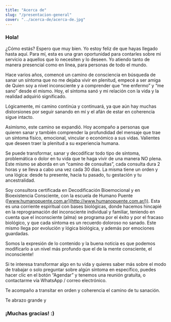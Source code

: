 ```yaml
---
title: "Acerca de"
slug: "/presentacion-general"
cover: "../acerca-de/acerca-de.jpg"
---
```


### Hola!

¿Cómo estás? Espero que muy bien. Yo estoy feliz de que hayas llegado hasta aquí. Para mí, esta es una gran oportunidad para contarles sobre mi servicio a aquellos que lo necesiten y lo deseen. Yo atiendo tanto de manera presencial como en línea, para personas de todo el mundo.

Hace varios años, comencé un camino de consciencia en búsqueda de sanar un síntoma que no me dejaba vivir en plenitud, empecé a ser amiga de Quien soy a nivel inconsciente y a comprender que “me enfermo” y “me sano” desde el mismo. Hoy, el síntoma sanó y mi relación con la vida y la realidad adquirió significado.

Lógicamente, mi camino continúa y continuará, ya que aún hay muchas distorsiones por seguir sanando en mí y el afán de estar en coherencia sigue intacto.

Asimismo, este camino se expandió. Hoy acompaño a personas que quieren sanar y también comprender la profundidad del mensaje que trae un síntoma físico, emocional, vincular o económico a sus vidas. Valientes que deseen traer la plenitud a su experiencia humana.

Se puede transformar, sanar y decodificar todo tipo de síntoma, problemática o dolor en tu vida que te haga vivir de una manera NO plena. Este mismo se aborda en un “camino de consultas”, cada consulta dura 2 horas y se lleva a cabo una vez cada 30 días. La misma tiene un orden y una lógica: desde tu presente, hacia tu pasado, tu gestación y tu ancestralidad.

Soy consultora certificada en Decodificación Bioemocional y en Bioexistencia Consciente, con la escuela de Humano Puente ([www.humanopuente.com.ar](http://www.humanopuente.com.ar/)). Esta es una corriente espiritual con bases biológicas, donde hacemos hincapié en la reprogramación del inconsciente individual y familiar, teniendo en cuenta que el inconsciente (alma) se programa por el éxito y por el fracaso biológico, y que cada síntoma es un recuerdo doloroso no sanado. Este mismo llega por evolución y lógica biológica, y además por emociones guardadas.

Somos la expresión de lo contenido y la buena noticia es que podemos modificarlo a un nivel más profundo que el de la mente consciente, el inconsciente!

Si te interesa transformar algo en tu vida y quieres saber más sobre el modo de trabajar o solo preguntar sobre algún síntoma en específico, puedes hacer clic en el botón “Agendar” y tenemos una reunión gratuita, o contactarme vía WhatsApp / correo electrónico.

Te acompaño a transitar en orden y coherencia el camino de tu sanación.

Te abrazo grande y

### ¡Muchas gracias! :)
